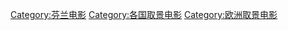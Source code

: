 [[Category:芬兰电影|Category:芬兰电影]]
[[Category:各国取景电影|Category:各国取景电影]]
[[Category:欧洲取景电影|Category:欧洲取景电影]]